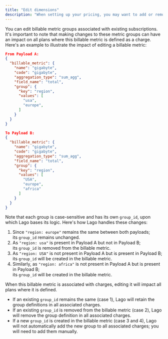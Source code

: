 ```yaml
---
title: "Edit dimensions"
description: "When setting up your pricing, you may want to add or remove dimensions from your billable metric."
---
```


You can edit billable metric groups associated with existing subscriptions. 
It's important to note that making changes to these metric groups can have an impact on all plans where this billable metric is defined as a charge. 
Here's an example to illustrate the impact of editing a billable metric:
```json
From Payload A: 
{
  "billable_metric": {
    "name": "gigabyte",
    "code": "gigabyte",
    "aggregation_type": "sum_agg",
    "field_name": "total",
    "group": {
      "key": "region",
      "values": [
        "usa",
        "europe",
      ]
    }
  }
}

To Payload B:
{
  "billable_metric": {
    "name": "gigabyte",
    "code": "gigabyte",
    "aggregation_type": "sum_agg",
    "field_name": "total",
    "group": {
      "key": "region",
      "values": [
        "USA",
        "europe",
        "africa"
      ]
    }
  }
}
```

Note that each group is case-sensitive and has its own `group_id`, upon which Lago bases its logic. 
Here's how Lago handles these changes:
1. Since `"region: europe"` remains the same between both payloads; <br /> its `group_id` remains unchanged.
2. As `"region: usa"` is present in Payload A but not in Payload B; <br /> its `group_id` is removed from the billable metric.
3. As `"region: USA"` is not present in Payload A but is present in Payload B; <br /> its `group_id` will be created in the billable metric.
4. Similarly, as `"region: africa"` is not present in Payload A but is present in Payload B; <br /> its `group_id` will be created in the billable metric.


When this billable metric is associated with charges, editing it will impact all plans where it is defined.
- If an existing `group_id` remains the same (case 1), Lago will retain the group definitions in all associated charges.
- If an existing `group_id` is removed from the billable metric (case 2), Lago will remove the group definition in all associated charges.
- If a new `group_id` is created in the billable metric (case 3 and 4), Lago will not automatically add the new group to all associated charges; you will need to add them manually.